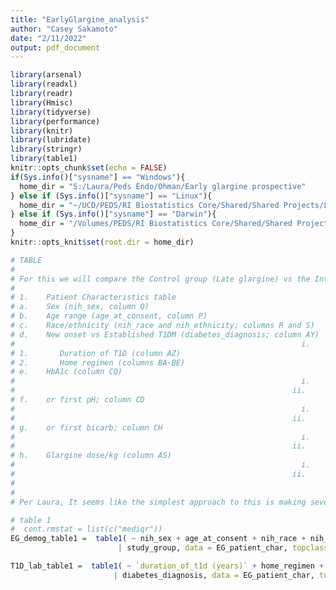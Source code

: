---
title: "EarlyGlargine_analysis"
author: "Casey Sakamoto"
date: "2/11/2022"
output: pdf_document
---

```{r setup, include=FALSE}
library(arsenal)
library(readxl)
library(readr)
library(Hmisc)
library(tidyverse)
library(performance)
library(knitr)
library(lubridate)
library(stringr)
library(table1)
knitr::opts_chunk$set(echo = FALSE)
if(Sys.info()["sysname"] == "Windows"){
  home_dir = "S:/Laura/Peds Endo/Ohman/Early glargine prospective"
} else if (Sys.info()["sysname"] == "Linux"){
  home_dir = "~/UCD/PEDS/RI Biostatistics Core/Shared/Shared Projects/Laura/Peds Endo/Ohman/Early glargine prospective"
} else if (Sys.info()["sysname"] == "Darwin"){
  home_dir = "/Volumes/PEDS/RI Biostatistics Core/Shared/Shared Projects/Laura/Peds Endo/Ohman/Early glargine prospective"
}
knitr::opts_knit$set(root.dir = home_dir)
```

```{r table1 comments, include=FALSE}
# TABLE
# 
# For this we will compare the Control group (Late glargine) vs the Intervention (Early glargine) group 
#  
# 1.	Patient Characteristics table
# a.	Sex (nih_sex, column Q)
# b.	Age range (age_at_consent, column P)
# c.	Race/ethnicity (nih_race and nih_ethnicity; columns R and S) 
# d.	New onset vs Established T1DM (diabetes_diagnosis; column AY) 
#                                                                i.      For established T1DM:
# 1.       Duration of T1D (column AZ)
# 2.       Home regimen (columns BA-BE)
# e.	HbA1c (column CQ)
#                                                                i.      Early vs Late groups
#                                                              ii.      New onset vs Established 
# f.	or first pH; column CD
#                                                                i.      Early vs Late groups
#                                                              ii.      New onset vs Established 
# g.	or first bicarb; column CH
#                                                                i.      Early vs Late groups
#                                                              ii.      New onset vs Established 
# h.	Glargine dose/kg (column AS)
#                                                                i.      Early vs Late groups
#                                                              ii.      New onset vs Established 
#                                                              
#                                                              
# Per Laura, It seems like the simplest approach to this is making several tables, one separating by trt and the other by diabetes diag
```

```{r Patient Characteristics}
# table 1
#  cont.rmstat = list(c("mediqr"))
EG_demog_table1 =  table1( ~ nih_sex + age_at_consent + nih_race + nih_ethnicity + diabetes_diagnosis + hba1c + ph + bicarbonate + glargine_dose_per_kg
                        | study_group, data = EG_patient_char, topclass="Rtable1-zebra")

T1D_lab_table1 =  table1( ~ `duration_of_t1d (years)` + home_regimen + hba1c + ph + bicarbonate + glargine_dose_per_kg 
                       | diabetes_diagnosis, data = EG_patient_char, topclass="Rtable1-zebra")


```




```{r pressure}

```

